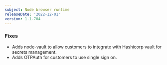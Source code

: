 ```yaml
---
subject: Node browser runtime
releaseDate: '2022-12-01'
version: 1.1.704
---
```


### Fixes
* Adds node-vault to allow customers to integrate with Hashicorp vault for secrets management.
* Adds OTPAuth for customers to use single sign on. 

